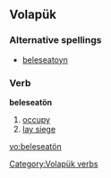 ==Volapük==
===Alternative spellings===
*[[beleseatoyn]]

===Verb===
'''beleseatön'''

# [[occupy]]
# [[lay siege]]

[[Category:Volapük verbs]]

[[vo:beleseatön]]